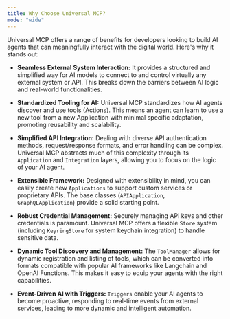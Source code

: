 ```yaml
---
title: Why Choose Universal MCP?
mode: "wide"
---
```


Universal MCP offers a range of benefits for developers looking to build AI agents that can meaningfully interact with the digital world. Here's why it stands out:

*   **Seamless External System Interaction:**
    It provides a structured and simplified way for AI models to connect to and control virtually any external system or API. This breaks down the barriers between AI logic and real-world functionalities.

*   **Standardized Tooling for AI:**
    Universal MCP standardizes how AI agents discover and use tools (Actions). This means an agent can learn to use a new tool from a new Application with minimal specific adaptation, promoting reusability and scalability.

*   **Simplified API Integration:**
    Dealing with diverse API authentication methods, request/response formats, and error handling can be complex. Universal MCP abstracts much of this complexity through its `Application` and `Integration` layers, allowing you to focus on the logic of your AI agent.

*   **Extensible Framework:**
    Designed with extensibility in mind, you can easily create new `Applications` to support custom services or proprietary APIs. The base classes (`APIApplication`, `GraphQLApplication`) provide a solid starting point.

*   **Robust Credential Management:**
    Securely managing API keys and other credentials is paramount. Universal MCP offers a flexible `Store` system (including `KeyringStore` for system keychain integration) to handle sensitive data.

*   **Dynamic Tool Discovery and Management:**
    The `ToolManager` allows for dynamic registration and listing of tools, which can be converted into formats compatible with popular AI frameworks like Langchain and OpenAI Functions. This makes it easy to equip your agents with the right capabilities.

*   **Event-Driven AI with Triggers:**
    `Triggers` enable your AI agents to become proactive, responding to real-time events from external services, leading to more dynamic and intelligent automation.
